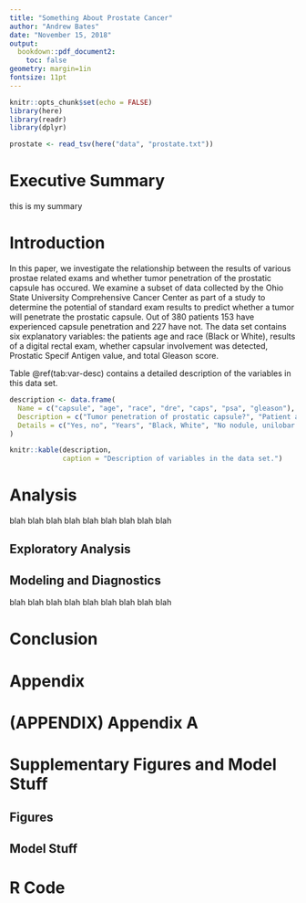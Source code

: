 ```yaml
---
title: "Something About Prostate Cancer"
author: "Andrew Bates"
date: "November 15, 2018"
output: 
  bookdown::pdf_document2:
    toc: false
geometry: margin=1in
fontsize: 11pt
---
```


```r
knitr::opts_chunk$set(echo = FALSE)
library(here)
library(readr)
library(dplyr)

prostate <- read_tsv(here("data", "prostate.txt"))
```

# Executive Summary {-}

this is my summary


# Introduction

In this paper, we investigate the relationship between the results of various prostae related exams and whether tumor penetration of the prostatic capsule has occured. We examine a subset of data collected by the Ohio State University Comprehensive Cancer Center as part of a study to determine the potential of standard exam results to predict whether a tumor will penetrate the prostatic capsule. Out of $380$ patients $153$ have experienced capsule penetration and $227$ have not. The data set contains six explanatory variables: the patients age and race (Black or White), results of a digital rectal exam, whether capsular involvement was detected, Prostatic Specif Antigen value, and total Gleason score.

<!-- Table: (\#tab:var-description) Description of variables in the data set. -->

<!-- | Variable Name | Description | Details | -->
<!-- |:------|:-----|:-----| -->
<!-- | capsule | Did the tumor penetrate the prostatic capsule | Yes, no | -->
<!-- | age | Patient age| In years | -->
<!-- | race | Patient race | Black or White | -->
<!-- | dre | Results of digital rectal exam | No nodule, unilobar nodule left, unilobar nodule left right, bilobar nodule | -->
<!-- | caps | Detection of capsular involvement | Yes, no | -->
<!-- | psa | Prostatic Specific Antigen value | mg/ml | -->
<!-- | gleason | Total Gleason score | 0-10 | -->


Table \@ref(tab:var-desc) contains a detailed description of the variables in this data set.

```r
description <- data.frame(
  Name = c("capsule", "age", "race", "dre", "caps", "psa", "gleason"),
  Description = c("Tumor penetration of prostatic capsule?", "Patient age", "Patient race", "Results of digital rectal exam", "Detection of capsular involvement?", "Prostatic Specific Antigen value", "Total Gleason score"),
  Details = c("Yes, no", "Years", "Black, White", "No nodule, unilobar left, unilobar right, bilobar", "Yes, no", "mg/ml", "0-10")
)

knitr::kable(description,
             caption = "Description of variables in the data set.")

```



# Analysis

blah blah blah blah blah blah blah blah blah

## Exploratory Analysis



## Modeling and Diagnostics

blah blah blah blah blah blah blah blah blah


# Conclusion



\newpage

# Appendix {-}

# (APPENDIX) Appendix A {-}


# Supplementary Figures and Model Stuff

## Figures

## Model Stuff


# R Code




